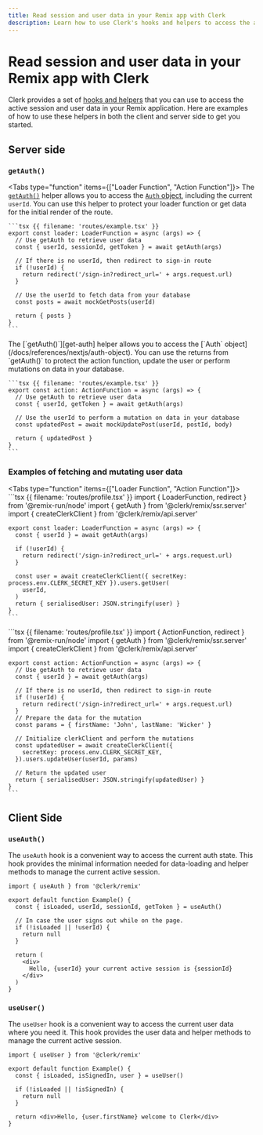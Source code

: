 ```yaml
---
title: Read session and user data in your Remix app with Clerk
description: Learn how to use Clerk's hooks and helpers to access the active session and user data in your Remix application.
---
```


# Read session and user data in your Remix app with Clerk

Clerk provides a set of [hooks and helpers](/docs/references/nextjs/overview#client-side-helpers) that you can use to access the active session and user data in your Remix application. Here are examples of how to use these helpers in both the client and server side to get you started.

## Server side

### `getAuth()`

<Tabs type="function" items={["Loader Function", "Action Function"]}>
  <Tab>
    The [`getAuth()`][get-auth] helper allows you to access the [`Auth` object](/docs/references/nextjs/auth-object), including the current `userId`. You can use this helper to protect your loader function or get data for the initial render of the route.

    ```tsx {{ filename: 'routes/example.tsx' }}
    export const loader: LoaderFunction = async (args) => {
      // Use getAuth to retrieve user data
      const { userId, sessionId, getToken } = await getAuth(args)

      // If there is no userId, then redirect to sign-in route
      if (!userId) {
        return redirect('/sign-in?redirect_url=' + args.request.url)
      }

      // Use the userId to fetch data from your database
      const posts = await mockGetPosts(userId)

      return { posts }
    }
    ```
  </Tab>

  <Tab>
    The [`getAuth()`][get-auth] helper allows you to access the [`Auth` object](/docs/references/nextjs/auth-object). You can use the returns from `getAuth()` to protect the action function, update the user or perform mutations on data in your database.

    ```tsx {{ filename: 'routes/example.tsx' }}
    export const action: ActionFunction = async (args) => {
      // Use getAuth to retrieve user data
      const { userId, getToken } = await getAuth(args)

      // Use the userId to perform a mutation on data in your database
      const updatedPost = await mockUpdatePost(userId, postId, body)

      return { updatedPost }
    }
    ```
  </Tab>
</Tabs>

### Examples of fetching and mutating user data

<Tabs type="function" items={["Loader Function", "Action Function"]}>
  <Tab>
    ```tsx {{ filename: 'routes/profile.tsx' }}
    import { LoaderFunction, redirect } from '@remix-run/node'
    import { getAuth } from '@clerk/remix/ssr.server'
    import { createClerkClient } from '@clerk/remix/api.server'

    export const loader: LoaderFunction = async (args) => {
      const { userId } = await getAuth(args)

      if (!userId) {
        return redirect('/sign-in?redirect_url=' + args.request.url)
      }

      const user = await createClerkClient({ secretKey: process.env.CLERK_SECRET_KEY }).users.getUser(
        userId,
      )
      return { serialisedUser: JSON.stringify(user) }
    }
    ```
  </Tab>

  <Tab>
    ```tsx {{ filename: 'routes/profile.tsx' }}
    import { ActionFunction, redirect } from '@remix-run/node'
    import { getAuth } from '@clerk/remix/ssr.server'
    import { createClerkClient } from '@clerk/remix/api.server'

    export const action: ActionFunction = async (args) => {
      // Use getAuth to retrieve user data
      const { userId } = await getAuth(args)

      // If there is no userId, then redirect to sign-in route
      if (!userId) {
        return redirect('/sign-in?redirect_url=' + args.request.url)
      }
      // Prepare the data for the mutation
      const params = { firstName: 'John', lastName: 'Wicker' }

      // Initialize clerkClient and perform the mutations
      const updatedUser = await createClerkClient({
        secretKey: process.env.CLERK_SECRET_KEY,
      }).users.updateUser(userId, params)

      // Return the updated user
      return { serialisedUser: JSON.stringify(updatedUser) }
    }
    ```
  </Tab>
</Tabs>

## Client Side

### `useAuth()`

The `useAuth` hook is a convenient way to access the current auth state. This hook provides the minimal information needed for data-loading and helper methods to manage the current active session.

```tsx {{ filename: 'routes/example.tsx' }}
import { useAuth } from '@clerk/remix'

export default function Example() {
  const { isLoaded, userId, sessionId, getToken } = useAuth()

  // In case the user signs out while on the page.
  if (!isLoaded || !userId) {
    return null
  }

  return (
    <div>
      Hello, {userId} your current active session is {sessionId}
    </div>
  )
}
```

### `useUser()`

The `useUser` hook is a convenient way to access the current user data where you need it. This hook provides the user data and helper methods to manage the current active session.

```tsx {{ filename: 'routes/example.tsx' }}
import { useUser } from '@clerk/remix'

export default function Example() {
  const { isLoaded, isSignedIn, user } = useUser()

  if (!isLoaded || !isSignedIn) {
    return null
  }

  return <div>Hello, {user.firstName} welcome to Clerk</div>
}
```

[get-auth]: /docs/references/nextjs/get-auth
